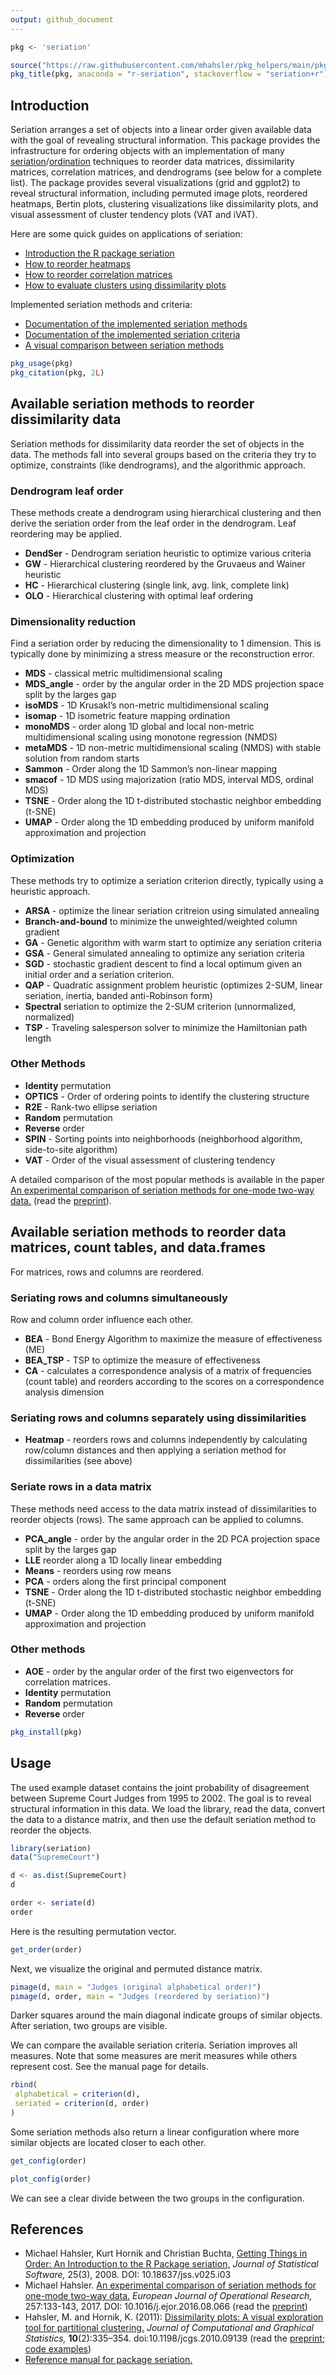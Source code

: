 ```yaml
---
output: github_document
---
```


```r
pkg <- 'seriation'

source("https://raw.githubusercontent.com/mhahsler/pkg_helpers/main/pkg_helpers.R")
pkg_title(pkg, anaconda = "r-seriation", stackoverflow = "seriation+r")
```

## Introduction

Seriation arranges a set of objects into a linear order given available data with the goal of revealing structural information. This package provides the infrastructure for ordering objects 
with an implementation of many
[seriation](https://en.wikipedia.org/wiki/Seriation_(archaeology))/[ordination](https://en.wikipedia.org/wiki/Ordination_(statistics)) techniques to reorder data matrices, dissimilarity
matrices, correlation matrices, and dendrograms (see below for a complete list). 
The package provides several visualizations (grid and ggplot2) to reveal structural information,
including permuted image plots, reordered heatmaps, Bertin plots, clustering visualizations like dissimilarity plots, and
visual assessment of cluster tendency plots (VAT and iVAT).

Here are some quick guides on applications of seriation:

* [Introduction the R package seriation](https://cran.r-project.org/package=seriation/vignettes/seriation.pdf)
* [How to reorder heatmaps](https://mhahsler.github.io/seriation/heatmaps.html)
* [How to reorder correlation matrices](https://mhahsler.github.io/seriation/correlation_matrix.html)
* [How to evaluate clusters using dissimilarity plots](https://mhahsler.github.io/seriation/clustering.html)

Implemented seriation methods and criteria:

* [Documentation of the implemented seriation methods](https://mhahsler.github.io/seriation/seriation_methods.html)
* [Documentation of the implemented seriation criteria](https://mhahsler.github.io/seriation/seriation_criteria.html)
* [A visual comparison between seriation methods](https://mhahsler.github.io/seriation/comparison.html)

```r
pkg_usage(pkg)
pkg_citation(pkg, 2L)
```

## Available seriation methods to reorder dissimilarity data

Seriation methods for dissimilarity data reorder the set of objects in the data. 
The methods fall into several groups based on the criteria they 
try to optimize, constraints (like dendrograms), and the algorithmic approach.

### Dendrogram leaf order

These methods create a dendrogram using hierarchical clustering and then derive 
the seriation order from the leaf order in the dendrogram. 
Leaf reordering may be applied.
 
 *  **DendSer** - Dendrogram seriation heuristic to optimize various criteria
 *  **GW** - Hierarchical clustering reordered by the Gruvaeus and Wainer heuristic 
 *  **HC** - Hierarchical clustering (single link, avg. link, complete link) 
 *  **OLO** - Hierarchical clustering with optimal leaf ordering 
 
### Dimensionality reduction  

Find a seriation order by reducing the dimensionality to 1 dimension. This is typically done
by minimizing a stress measure or the reconstruction error.

 *  **MDS** - classical metric multidimensional scaling
 *  **MDS_angle** - order by the angular order in the 2D MDS projection space split by the larges gap
 *  **isoMDS** -  1D Krusakl's non-metric multidimensional scaling
 *  **isomap** -  1D isometric feature mapping ordination
 *  **monoMDS** - order along 1D global and local non-metric multidimensional scaling using monotone regression (NMDS)
 *  **metaMDS** - 1D non-metric multidimensional scaling (NMDS) with stable solution from random starts
 *  **Sammon** - Order along the 1D Sammon's non-linear mapping
 *  **smacof** - 1D MDS using majorization (ratio MDS, interval MDS, ordinal MDS)
 *  **TSNE** - Order along the 1D t-distributed stochastic neighbor embedding (t-SNE)
 *  **UMAP** - Order along the 1D embedding produced by uniform manifold approximation and projection

### Optimization

 These methods try to optimize a seriation criterion directly, typically using a heuristic approach.
 
 *  **ARSA** - optimize the linear seriation critreion using simulated annealing   
 *  **Branch-and-bound** to minimize the unweighted/weighted column gradient 
 *  **GA** - Genetic algorithm with warm start to optimize any seriation criteria
 *  **GSA** - General simulated annealing to optimize any seriation criteria
 *  **SGD** - stochastic gradient descent to find a local optimum given an initial order and 
          a seriation criterion.
 *  **QAP** - Quadratic assignment problem heuristic (optimizes 2-SUM, linear seriation, 
          inertia, banded anti-Robinson form)
 *  **Spectral** seriation to optimize the 2-SUM criterion (unnormalized, normalized) 
 *  **TSP** - Traveling salesperson solver to minimize the Hamiltonian path length 
 
### Other Methods

 *  **Identity** permutation 
 *  **OPTICS** - Order of ordering points to identify the clustering structure
 *  **R2E** - Rank-two ellipse seriation 
 *  **Random** permutation
 *  **Reverse** order
 *  **SPIN** - Sorting points into neighborhoods (neighborhood algorithm, side-to-site algorithm)
 *  **VAT** - Order of the visual assessment of clustering tendency
  
A detailed comparison of the most popular methods is available in the paper 
[An experimental comparison of seriation methods for one-mode two-way data.](http://dx.doi.org/10.1016/j.ejor.2016.08.066) (read the [preprint](https://michael.hahsler.net/research/paper/EJOR_seriation_2016.pdf)).
  

## Available seriation methods to reorder data matrices, count tables, and data.frames  

For matrices, rows and columns are reordered. 

### Seriating rows and columns simultaneously

Row and column order influence each other.

 *  **BEA** - Bond Energy Algorithm to maximize the measure of effectiveness (ME) 
 *  **BEA_TSP** - TSP to optimize the measure of effectiveness
 *  **CA** - calculates a correspondence analysis of a matrix of frequencies (count table)
      and reorders according to the scores on a correspondence analysis dimension

### Seriating rows and columns separately using dissimilarities

 *  **Heatmap** - reorders rows and columns independently by calculating row/column distances 
      and then applying a seriation method for dissimilarities (see above)

### Seriate rows in a data matrix

These methods need access to the data matrix instead of dissimilarities
to reorder objects (rows). The same approach can be applied to columns.

 *  **PCA_angle** - order by the angular order in the 2D PCA projection space split by the larges gap
 *  **LLE** reorder along a 1D locally linear embedding
 *  **Means** - reorders using row means
 *  **PCA** - orders along the first principal component
 *  **TSNE** - Order along the 1D t-distributed stochastic neighbor embedding (t-SNE)
 *  **UMAP** - Order along the 1D embedding produced by uniform manifold approximation and projection

### Other methods
 
 *  **AOE** - order by the angular order of the first two eigenvectors for correlation matrices.
 *  **Identity** permutation 
 *  **Random** permutation 
 *  **Reverse** order


```r
pkg_install(pkg)
```

## Usage

The used example dataset contains the joint probability of disagreement 
between Supreme Court Judges from 1995 to 2002. The goal
is to reveal structural information in this data.
We load the library, read the data, convert the data to a distance matrix, 
and then use the default seriation method to reorder the objects. 
```r
library(seriation)
data("SupremeCourt")

d <- as.dist(SupremeCourt)
d

order <- seriate(d)
order
```

Here is the resulting permutation vector.
```r
get_order(order)
```

Next, we visualize the original and permuted distance matrix.

```r
pimage(d, main = "Judges (original alphabetical order)")
pimage(d, order, main = "Judges (reordered by seriation)")
```

Darker squares around the main diagonal indicate groups of similar objects.
After seriation, two groups are visible.

We can compare the available seriation criteria. Seriation improves all measures. 
Note that some measures are merit measures while others represent cost. 
See the manual page for details.
```r
rbind(
 alphabetical = criterion(d),
 seriated = criterion(d, order)
)
```

Some seriation methods also return a linear configuration where more similar objects are
located closer to each other. 
```r
get_config(order)

plot_config(order)
```

We can see a clear divide between the two groups in the configuration. 

## References

* Michael Hahsler, Kurt Hornik and Christian Buchta, [Getting Things in Order: An Introduction to the R Package seriation,](http://dx.doi.org/10.18637/jss.v025.i03) _Journal of Statistical Software,_ 25(3), 2008.
DOI: 10.18637/jss.v025.i03
* Michael Hahsler. [An experimental comparison of seriation methods for one-mode two-way data.](http://dx.doi.org/10.1016/j.ejor.2016.08.066) _European Journal of Operational Research,_ 257:133-143, 2017. 
DOI: 10.1016/j.ejor.2016.08.066
(read the [preprint](https://michael.hahsler.net/research/paper/EJOR_seriation_2016.pdf))
* Hahsler, M. and Hornik, K. (2011): [Dissimilarity plots: A visual exploration tool for partitional clustering.](http://dx.doi.org/10.1198/jcgs.2010.09139) _Journal of Computational and Graphical Statistics,_ **10**(2):335–354. doi:10.1198/jcgs.2010.09139 (read the
[preprint](https://michael.hahsler.net/research/paper/dissplot_JCGS2011_preprint.pdf); [code examples](https://mhahsler.github.io/seriation/seriation_cluster_evaluation.html))
* [Reference manual for package seriation.](https://mhahsler.r-universe.dev/seriation/doc/manual.html#seriation-package)

